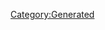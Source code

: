 {{Texts/Music
 |ID=30
 |MusicName=放課後オーバーフロウ
 |OfficialName=放課後オーバーフロウ
 |VocalName=ランカ・リー＝中島愛
 |VocalNameLF=ランカ・リー＝中島愛
 |Description=作品：劇場版マクロスF〜サヨナラノツバサ〜<br/><br/>歌手：ランカ・リー＝中島愛<br/><br/>作詞：Gabriela Robin<br/>作曲：菅野よう子
 |BuyURL=http://recochoku.jp/song/S21014248/single?ds=1004680147
 |StoryDesc=バジュラ本星を独占しようとするフロンティア軍に対し、<br/>単独で決戦を挑むマクロス・クォーターとS.M.S。<br/><br/>ランカはバジュラと対話するため戦場に歌を響かせる。<br/>歌う新曲は彼女が初めて作詞をさせてもらった曲で、<br/>大切な人への想いが込められた曲だった。
 |StoryTitle=「私…アルト君が好きです！」
 |BannerId=0
 |AnmStoreURL=
}}
[[Category:Generated]]
